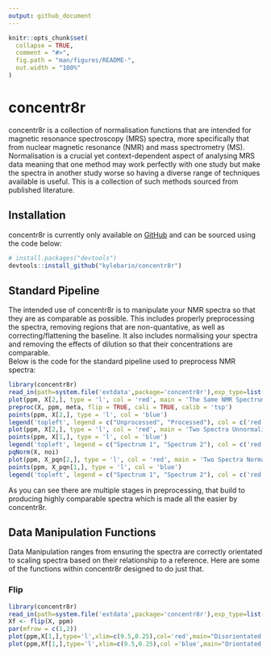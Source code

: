 ```yaml
---
output: github_document
---
```


<!-- README.md is generated from README.Rmd. Please edit that file -->

```r
knitr::opts_chunk$set(
  collapse = TRUE,
  comment = "#>",
  fig.path = "man/figures/README-",
  out.width = "100%"
)
```

# concentr8r

<!-- badges: start -->
<!-- badges: end -->

concentr8r is a collection of normalisation functions that are intended for magnetic resonance spectroscopy (MRS) spectra, more specifically that from nuclear magnetic resonance (NMR) and mass spectrometry (MS). Normalisation is a crucial yet context-dependent aspect of analysing MRS data meaning that one method may work perfectly with one study but make the spectra in another study worse so having a diverse range of techniques available is useful. This is a collection of such methods sourced from published literature.

## Installation

<!-- You can install the released version of concentr8r from [CRAN](https://CRAN.R-project.org) with: -->

<!-- ``` r-->
<!-- install.packages("concentr8r")-->
<!-- ```-->

concentr8r is currently only available on [GitHub](https://github.com/) and can be sourced using the code below:

``` r
# install.packages("devtools")
devtools::install_github("kylebario/concentr8r")
```
## Standard Pipeline

The intended use of concentr8r is to manipulate your NMR spectra so that they are as comparable as possible. This includes properly preprocessing the spectra, removing regions that are non-quantative, as well as correcting/flattening the baseline. It also includes normalising your spectra and removing the effects of dilution so that their concentrations are comparable.    
Below is the code for the standard pipeline used to preprocess NMR spectra:

```r
library(concentr8r)
read_in(path=system.file('extdata',package='concentr8r'),exp_type=list(exp=c("PROF_URINE_NOESY")), n_spec = 'multiple')
plot(ppm, X[2,], type = 'l', col = 'red', main = 'The Same NMR Spectrum (Processed vs. Non Processed)', xlab = 'Chemical Shift (ppm)', ylab = 'Intensity', xlim = c(10,-1))
preproc(X, ppm, meta, flip = TRUE, cali = TRUE, calib = 'tsp')
points(ppm, X[2,], type = 'l', col = 'blue')
legend('topleft', legend = c("Unprocessed", "Processed"), col = c('red', 'blue'), lty = 1)
plot(ppm, X[2,], type = 'l', col = 'red', main = 'Two Spectra Unnormalised', xlab = 'Chemical Shift (ppm)', ylab = 'Intensity', xlim = c(9.5,0.25))
points(ppm, X[1,], type = 'l', col = 'blue')
legend('topleft', legend = c("Spectrum 1", "Spectrum 2"), col = c('red', 'blue'), lty = 1)
pqNorm(X, noi)
plot(ppm, X_pqn[2,], type = 'l', col = 'red', main = 'Two Spectra Normalised', xlab = 'Chemical Shift (ppm)', ylab = 'Intensity', xlim = c(9.5,0.25))
points(ppm, X_pqn[1,], type = 'l', col = 'blue')
legend('topleft', legend = c("Spectrum 1", "Spectrum 2"), col = c('red', 'blue'), lty = 1)
```

As you can see there are multiple stages in preprocessing, that build to producing highly comparable spectra which is made all the easier by concentr8r.

## Data Manipulation Functions

Data Manipulation ranges from ensuring the spectra are correctly orientated to scaling spectra based on their relationship to a reference. Here are some of the functions within concentr8r designed to do just that.

### Flip

```r
library(concentr8r)
read_in(path=system.file('extdata',package='concentr8r'),exp_type=list(exp=c("PROF_URINE_NOESY")))
Xf <- flip(X, ppm)
par(mfrow = c(1,2))
plot(ppm,X[1,],type='l',xlim=c(9.5,0.25),col='red',main="Disorientated NMR Spectrum",ylab="X")
plot(ppm,Xf[1,],type='l',xlim=c(9.5,0.25),col ='blue',main="Orientated NMR Spectrum",ylab="Xf")
```


